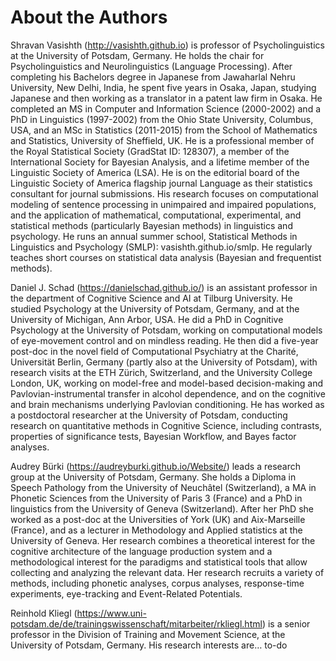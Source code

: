 # About the Authors {-}


Shravan Vasishth (<http://vasishth.github.io>) is professor of Psycholinguistics at the University of Potsdam, Germany. He holds the  chair for Psycholinguistics and Neurolinguistics (Language Processing). After completing his Bachelors degree in Japanese from Jawaharlal Nehru University, New Delhi, India,  he spent five years in Osaka, Japan, studying Japanese and then working as a translator in a patent law firm in Osaka. He completed an MS in Computer and Information Science (2000-2002) and a PhD in Linguistics (1997-2002) from the Ohio State University, Columbus, USA, and an MSc in Statistics (2011-2015) from the School of Mathematics and Statistics, University of Sheffield, UK. He is a professional member of the Royal Statistical Society (GradStat ID: 128307), a member of the International Society for Bayesian Analysis,  and a lifetime member of the Linguistic Society of America (LSA). He is on the editorial board of the Linguistic Society of America flagship journal Language as their statistics consultant for journal submissions. His research focuses on  computational modeling of sentence processing in unimpaired and impaired populations, and the application of mathematical, computational, experimental, and statistical methods (particularly Bayesian methods) in linguistics and psychology. He runs an annual summer school, Statistical Methods in Linguistics and Psychology (SMLP): vasishth.github.io/smlp. He regularly teaches short courses on statistical data analysis (Bayesian and frequentist methods). 

Daniel J. Schad (<https://danielschad.github.io/>) is an assistant professor in the department of Cognitive Science and AI at Tilburg University. He studied Psychology at the University of Potsdam, Germany, and at the University of Michigan, Ann Arbor, USA. He did a PhD in Cognitive Psychology at the University of Potsdam, working on computational models of eye-movement control and on mindless reading. He then did a five-year post-doc in the novel field of Computational Psychiatry at the Charité, Universität Berlin, Germany (partly also at the University of Potsdam), with research visits at the ETH Zürich, Switzerland, and the University College London, UK, working on model-free and model-based decision-making and Pavlovian-instrumental transfer in alcohol dependence, and on the cognitive and brain mechanisms underlying Pavlovian conditioning. He has worked as a postdoctoral researcher at the University of Potsdam, conducting research on quantitative methods in Cognitive Science, including contrasts, properties of significance tests, Bayesian Workflow, and Bayes factor analyses.

Audrey Bürki (<https://audreyburki.github.io/Website/>) leads a research group at the University of Potsdam, Germany. She holds a Diploma in Speech Pathology from the University of Neuchâtel (Switzerland), a MA in Phonetic Sciences from the University of Paris 3 (France) and a PhD in linguistics from the University of Geneva (Switzerland). After her PhD she worked as a post-doc at the Universities of York (UK) and Aix-Marseille (France), and as a lecturer in Methodology and Applied statistics at the University of Geneva. Her research combines a theoretical interest for the cognitive architecture of the language production system and a methodological interest for the paradigms and statistical tools that allow collecting and analyzing the relevant data. Her research recruits a variety of methods, including phonetic analyses, corpus analyses, response-time experiments, eye-tracking and Event-Related Potentials.

Reinhold Kliegl (<https://www.uni-potsdam.de/de/trainingswissenschaft/mitarbeiter/rkliegl.html>) is a senior professor in the Division of Training and Movement Science, at the University of Potsdam, Germany. His research interests are... to-do


